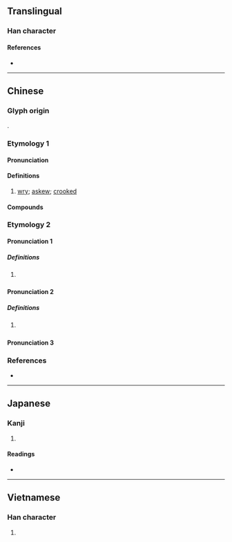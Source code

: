 {{character info/new}}
{{also|㖞}}
==Translingual==

===Han character===
{{Han char|rn=30|rad=口|as=09|sn=12|four=67027|canj=RBBR|ids=⿰口咼}}

====References====
* {{Han ref|kx=0198.090|dkj=03925|dj=0419.170|hdz=10641.110|uh=558E|ud=21902|bh=D87B|bd=55419}}

----

==Chinese==

===Glyph origin===
{{Han etym}}
{{Han compound|口|咼|c1=s|c2=p|t1=mouth|ls=psc}}.

===Etymology 1===
{{zh-forms|s=㖞}}

====Pronunciation====
{{zh-pron
|m=喎
|c=waa1,kwaa1
|mc=y
|oc=y
|cat=a
}}

====Definitions====
{{zh-hanzi}}

# {{lb|zh|especially of mouth}} [[wry]]; [[askew]]; [[crooked]]

====Compounds====
{{zh-der|喎斜}}

===Etymology 2===
{{zh-forms|s=㖞|alt=wor}}

====Pronunciation 1====
{{zh-pron
|c=wo3
|cat=part
}}

=====Definitions=====
{{zh-hanzi}}

# {{lb|zh|Cantonese}} {{n-g|Sentence-final modal particle used as a casual reminder or for emphasis.}}
#: {{zh-x|記住 帶 多 件 摟 喎{wo3}。|Remember to bring a jacket with you.|C}}
#: {{zh-x|臨 瞓 前 要 刷牙 㗎 喎{wo3}。|You've got to brush your teeth before bed.|C}}
#: {{zh-x|我 已經 食 咗 飯 㗎 喇 喎{wo3}。|I've already eaten.|C}}

====Pronunciation 2====
{{zh-forms|s=㖞|alt=wor}}
{{zh-pron
|c=wo5
|cat=part
}}

=====Definitions=====
{{zh-hanzi}}

# {{lb|zh|Cantonese}} {{n-g|Sentence-final modal particle used for reported speech.}}
#: {{zh-x|老師 叫 我哋 去 食飯 先 喎{wo5}。|The teacher told us to go eat first.|C}}
#: {{zh-x|開 多 三 張 檯{toi4-2} 喎{wo5}。|(Someone said) Set up three more tables.|C}}

====Pronunciation 3====
{{zh-see|啝}}

===References===
* {{R:yue:Hanzi}}

----

==Japanese==

===Kanji===
{{ja-kanji|grade=|rs=口09}}

# {{defn|lang=ja|sort=口09}}

====Readings====
* {{ja-readings|on=[[か]] (ka)|kun=[[ゆがむ]] (yugamu)}}

----

==Vietnamese==

===Han character===
{{vi-hantu|[[oa]]|rs=口09}}

# {{defn|lang=vi|sort=口09}}